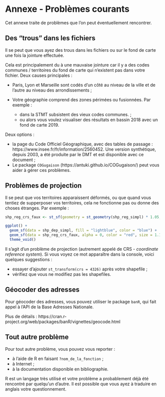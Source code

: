 # Annexe - Problèmes courants {#annexe_probleme}

Cet annexe traite de problèmes que l'on peut éventuellement rencontrer.

## Des "trous" dans les fichiers

Il se peut que vous ayez des trous dans les fichiers ou sur le fond de carte une fois la jointure effectuée.

Cela est principalement du à une mauvaise jointure car il y a des codes communes / territoires du fond de carte qui n'existent pas dans votre fichier. Deux causes principales :

+ Paris, Lyon et Marseille sont codés d'un côté au niveau de la ville et de l'autre au niveau des arrondissements ;
+ Votre géographie comprend des zones périmées ou fusionnées. Par exemple :

  + dans la STMT subsistent des vieux codes communes. ;
  + ou alors vous voulez visualiser des résultats en bassin 2018 avec un fond de carte 2019.

Deux options :

+ la page du Code Officiel Géographique, avec des tables de passage : https://www.insee.fr/fr/information/2560452. Une version synthétique, depuis 2003, a été produite par le DMT et est disponible avec ce document ;
+ Le package `COGugaison` (https://antuki.github.io/COGugaison/) peut vous aider à gérer ces problèmes.

## Problèmes de projection

Il se peut que vos territoires apparaissent déformés, ou que quand vous tentiez de supperposer vos territoires, cela ne fonctionne pas ou donne des choses étranges. Par exemple :

```r
shp_reg_crs_faux <- st_sf(geometry = st_geometry(shp_reg_simpl) * 1.05, crs = st_crs(shp_dep_simpl))

ggplot() +
  geom_sf(data = shp_dep_simpl, fill = "lightblue", color = "blue") +
  geom_sf(data = shp_reg_crs_faux, alpha = 0, color = "red", size = 1.1) +
  theme_void()
```

Il s'agit d'un problème de projection (autrement appelé de CRS - *coordinate reference system*). Si vous voyez ce mot apparaître dans la console, voici quelques suggestions :

+ essayer d'ajouter `st_transform(crs = 4326)` après votre shapefile ;
+ vérifiez que vous ne modifiez pas les shapefiles.


## Géocoder des adresses

Pour géocoder des adresses, vous pouvez utiliser le package `banR`, qui fait appel à l'API de la Base Adresses Nationale.

Plus de détails : https://cran.r-project.org/web/packages/banR/vignettes/geocode.html

## Tout autre problème

Pour tout autre problème, vous pouvez vous reporter :

+ à l'aide de R en faisant `?nom_de_la_fonction` ;
+ à Internet ;
+ à la documentation disponible en bibliographie.

R est un langage très utilisé et votre problème a probablement déjà été rencontré par quelqu'un d'autre.
Il est possible que vous ayez à traduire en anglais votre questionnement.

